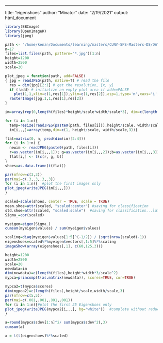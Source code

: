 ---
title: "eigenshoes"
author: "Minator"
date: "2/19/2021"
output: html_document


```r
library(EBImage)
library(OpenImageR)
library(jpeg)

path <- "/home/kenan/Documents/learning/masters/CUNY-SPS-Masters-DS/DATA_605/homeworks/homework4/images/"
n=17
files=list.files(path, pattern="*.jpg")[1:n]
height=1200
width=2500
scale=20
```


```r
plot_jpeg = function(path, add=FALSE)
{ jpg = readJPEG(path, native=T) # read the file
  res = dim(jpg)[2:1] # get the resolution, [x, y]
  if (!add) # initialize an empty plot area if add==FALSE
    plot(1,1,xlim=c(1,res[1]),ylim=c(1,res[2]),asp=1,type='n',xaxs='i',yaxs='i',xaxt='n',yaxt='n',xlab='',ylab='',bty='n')
  rasterImage(jpg,1,1,res[1],res[2])
}
```


```r
im=array(rep(0,length(files)*height/scale*width/scale*3), dim=c(length(files), height/scale, width/scale,3))

for (i in 1:n){
  temp=resize(readJPEG(paste0(path, files[i])),height/scale, width/scale)
  im[i,,,]=array(temp,dim=c(1, height/scale, width/scale,3))}
```


```r
flat=matrix(0, n, prod(dim(im)[2:4]))
for (i in 1:n) {
  newim <- readJPEG(paste0(path, files[i]))
  r=as.vector(im[i,,,1]); g=as.vector(im[i,,,2]);b=as.vector(im[i,,,3])
  flat[i,] <- t(c(r, g, b))
}
shoes=as.data.frame(t(flat))
```


```r
par(mfrow=c(3,3))
par(mai=c(.3,.3,.3,.3))
for (i in 1:n){  #plot the first images only
plot_jpeg(writeJPEG(im[i,,,]))
}
```


```r
scaled=scale(shoes, center = TRUE, scale = TRUE)
mean.shoe=attr(scaled, "scaled:center") #saving for classification
std.shoe=attr(scaled, "scaled:scale")  #saving for classification...later
Sigma_=cor(scaled)
```


```r
myeigen=eigen(Sigma_)
cumsum(myeigen$values) / sum(myeigen$values)
```


```r
scaling=diag(myeigen$values[1:5]^(-1/2)) / (sqrt(nrow(scaled)-1))
eigenshoes=scaled%*%myeigen$vectors[,1:5]%*%scaling
imageShow(array(eigenshoes[,1], c(60,125,3)))
```


```r
height=1200
width=2500
scale=20
newdata=im
dim(newdata)=c(length(files),height*width*3/scale^2)
mypca=princomp(t(as.matrix(newdata)), scores=TRUE, cor=TRUE)
```


```r
mypca2=t(mypca$scores)
dim(mypca2)=c(length(files),height/scale,width/scale,3)
par(mfrow=c(5,5))
par(mai=c(.001,.001,.001,.001))
for (i in 1:n){#plot the first 25 Eigenshoes only
plot_jpeg(writeJPEG(mypca2[i,,,], bg="white"))  #complete without reduction
}
```


```r
a=round(mypca$sdev[1:n]^2/ sum(mypca$sdev^2),3)
cumsum(a)
```


```r
x = t(t(eigenshoes)%*%scaled)
```